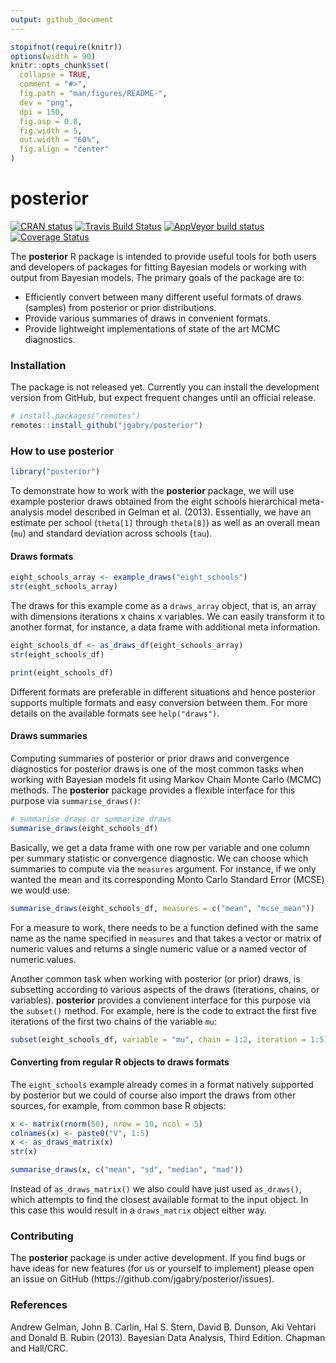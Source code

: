 ```yaml
---
output: github_document
---
```


<!-- README.md is generated from README.Rmd. Please edit that file -->

```r
stopifnot(require(knitr))
options(width = 90)
knitr::opts_chunk$set(
  collapse = TRUE,
  comment = "#>",
  fig.path = "man/figures/README-",
  dev = "png",
  dpi = 150,
  fig.asp = 0.8,
  fig.width = 5,
  out.width = "60%",
  fig.align = "center"
)
```

# posterior

<!-- badges: start -->
[![CRAN status](https://www.r-pkg.org/badges/version/posterior)](https://CRAN.R-project.org/package=posterior)
[![Travis Build Status](https://travis-ci.org/jgabry/posterior.svg?branch=master)](https://travis-ci.org/jgabry/posterior)
[![AppVeyor build status](https://ci.appveyor.com/api/projects/status/github/jgabry/posterior?branch=master&svg=true)](https://ci.appveyor.com/project/jgabry/posterior)
[![Coverage Status](https://codecov.io/github/jgabry/posterior/coverage.svg?branch=master)](https://codecov.io/github/jgabry/posterior?branch=master)
<!-- badges: end -->


The **posterior** R package is intended to provide useful tools for both users
and developers of packages for fitting Bayesian models or working with output
from Bayesian models. The primary goals of the package are to:

* Efficiently convert between many different useful formats of
  draws (samples) from posterior or prior distributions.
* Provide various summaries of draws in convenient formats.
* Provide lightweight implementations of state of the art MCMC diagnostics.

### Installation

The package is not released yet. Currently you can install the development
version from GitHub, but expect frequent changes until an official release.

```r
# install.packages("remotes")
remotes::install_github("jgabry/posterior")
```

### How to use **posterior**

```r
library("posterior")
```

To demonstrate how to work with the **posterior** package, we will use example
posterior draws obtained from the eight schools hierarchical meta-analysis model
described in Gelman et al. (2013). Essentially, we have an estimate per school
(`theta[1]` through `theta[8]`) as well as an overall mean (`mu`) and standard
deviation across schools (`tau`).

#### Draws formats 

```r
eight_schools_array <- example_draws("eight_schools")
str(eight_schools_array)
```

The draws for this example come as a `draws_array` object, that is, an array
with dimensions iterations x chains x variables. We can easily transform it to
another format, for instance, a data frame with additional meta information.

```r
eight_schools_df <- as_draws_df(eight_schools_array)
str(eight_schools_df)

print(eight_schools_df)
```

Different formats are preferable in different situations and hence posterior
supports multiple formats and easy conversion between them. For more details 
on the available formats see `help("draws")`.

#### Draws summaries

Computing summaries of posterior or prior draws and convergence diagnostics for
posterior draws is one of the most common tasks when working with Bayesian
models fit using Markov Chain Monte Carlo (MCMC) methods. The **posterior**
package provides a flexible interface for this purpose via `summarise_draws()`:

```r
# summarise_draws or summarize_draws
summarise_draws(eight_schools_df)
```

Basically, we get a data frame with one row per variable and one column per
summary statistic or convergence diagnostic. We can choose which summaries to
compute via the `measures` argument. For instance, if we only wanted the mean
and its corresponding Monto Carlo Standard Error (MCSE) we would use:

```r
summarise_draws(eight_schools_df, measures = c("mean", "mcse_mean"))
```

For a measure to work, there needs to be a function defined with the same name
as the name specified in `measures` and that takes a vector or matrix of numeric
values and returns a single numeric value or a named vector of numeric values.

Another common task when working with posterior (or prior) draws, is subsetting
according to various aspects of the draws (iterations, chains, or variables).
**posterior** provides a convienent interface for this purpose via the
`subset()` method. For example, here is the code to extract the first five 
iterations of the first two chains of the variable `mu`:

```r
subset(eight_schools_df, variable = "mu", chain = 1:2, iteration = 1:5)
```

#### Converting from regular R objects to draws formats

The `eight_schools` example already comes in a format natively supported by
posterior but we could of course also import the draws from other sources,
for example, from common base R objects:

```r
x <- matrix(rnorm(50), nrow = 10, ncol = 5)
colnames(x) <- paste0("V", 1:5)
x <- as_draws_matrix(x)
str(x)

summarise_draws(x, c("mean", "sd", "median", "mad"))
```

Instead of `as_draws_matrix()` we also could have just used `as_draws()`, which
attempts to find the closest available format to the input object. In this case
this would result in a `draws_matrix` object either way.

### Contributing

The **posterior** package is under active development. If you find bugs or have
ideas for new features (for us or yourself to implement) please open an issue on
GitHub (https://github.com/jgabry/posterior/issues).


### References

Andrew Gelman, John B. Carlin, Hal S. Stern, David B. Dunson, Aki Vehtari and
Donald B. Rubin (2013). Bayesian Data Analysis, Third Edition. Chapman and
Hall/CRC.
